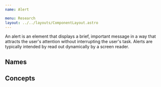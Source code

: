 ```yaml
---
name: Alert

menu: Research
layout: ../../layouts/ComponentLayout.astro
---
```


An alert is an element that displays a brief, important message in a way that attracts the user's attention without interrupting the user's task. Alerts are typically intended by read out dynamically by a screen reader.


## Names

<ComponentCoverage component="Alert" />


## Concepts

<Concepts client:load component="Alert" />
